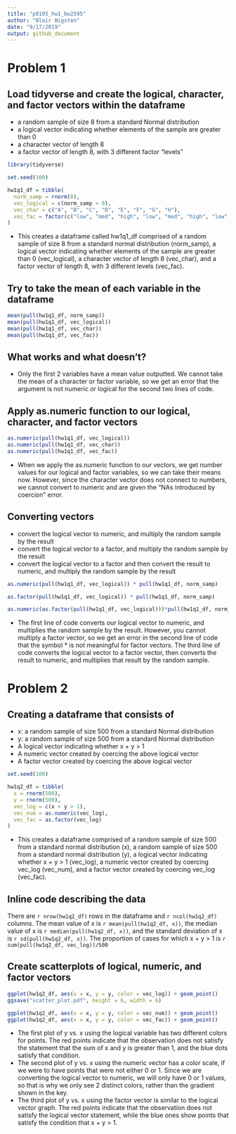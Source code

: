 ```yaml
---
title: "p8105_hw1_bw2595"
author: "Blair Wigsten"
date: "9/17/2019"
output: github_document
---
```


# Problem 1

## Load tidyverse and create the logical, character, and factor vectors within the dataframe
* a random sample of size 8 from a standard Normal distribution
* a logical vector indicating whether elements of the sample are greater than 0
* a character vector of length 8
* a factor vector of length 8, with 3 different factor “levels”
```r
library(tidyverse)

set.seed(100)

hw1q1_df = tibble(
  norm_samp = rnorm(8),
  vec_logical = c(norm_samp > 0),
  vec_char = c("A", "B", "C", "D", "E", "F", "G", "H"),
  vec_fac = factor(c("low", "med", "high", "low", "med", "high", "low", "med"))
)
```
* This creates a dataframe called hw1q1_df comprised of a random sample of size 8 from a standard normal distribution (norm_samp), a logical vector indicating whether elements of the sample are greater than 0 (vec_logical), a character vector of length 8 (vec_char), and a factor vector of length 8, with 3 different levels (vec_fac).

## Try to take the mean of each variable in the dataframe
```r
mean(pull(hw1q1_df, norm_samp))
mean(pull(hw1q1_df, vec_logical))
mean(pull(hw1q1_df, vec_char))
mean(pull(hw1q1_df, vec_fac))
```
## What works and what doesn't?
* Only the first 2 variables have a mean value outputted. We cannot take the mean of a character or factor variable, so we get an error that the argument is not numeric or logical for the second two lines of code.  

## Apply as.numeric function to our logical, character, and factor vectors
```r
as.numeric(pull(hw1q1_df, vec_logical))
as.numeric(pull(hw1q1_df, vec_char))
as.numeric(pull(hw1q1_df, vec_fac))
```
* When we apply the as.numeric function to our vectors, we get number values for our logical and factor variables, so we can take their means now. However, since the character vector does not connect to numbers, we cannot convert to numeric and are given the "NAs introduced by coercion" error. 

## Converting vectors 
* convert the logical vector to numeric, and multiply the random sample by the result
* convert the logical vector to a factor, and multiply the random sample by the result
* convert the logical vector to a factor and then convert the result to numeric, and multiply the random sample by the result
```r
as.numeric(pull(hw1q1_df, vec_logical)) * pull(hw1q1_df, norm_samp)

as.factor(pull(hw1q1_df, vec_logical)) * pull(hw1q1_df, norm_samp)

as.numeric(as.factor(pull(hw1q1_df, vec_logical)))*pull(hw1q1_df, norm_samp)
```
* The first line of code converts our logical vector to numeric, and multiplies the random sample by the result. However, you cannot multiply a factor vector, so we get an error in the second line of code that the symbol * is not meaningful for factor vectors. The third line of code converts the logical vector to a factor vector, then converts the result to numeric, and multiplies that result by the random sample.

# Problem 2

## Creating a dataframe that consists of 
* x: a random sample of size 500 from a standard Normal distribution
* y: a random sample of size 500 from a standard Normal distribution
* A logical vector indicating whether x + y > 1
* A numeric vector created by coercing the above logical vector
* A factor vector created by coercing the above logical vector
```r

set.seed(100)

hw1q2_df = tibble(
  x = rnorm(500),
  y = rnorm(500),
  vec_log = c(x + y > 1), 
  vec_num = as.numeric(vec_log),
  vec_fac = as.factor(vec_log)
)
```
* This creates a dataframe comprised of a random sample of size 500 from a standard normal distribution (x), a random sample of size 500 from a standard normal distribution (y), a logical vector indicating whether x + y > 1 (vec_log), a numeric vector created by coercing vec_log (vec_num), and a factor vector created by coercing vec_log (vec_fac).

## Inline code describing the data
There are `r nrow(hw1q2_df)` rows in the dataframe and `r ncol(hw1q2_df)` columns. The mean value of x is `r mean(pull(hw1q2_df, x))`, the median value of x is `r median(pull(hw1q2_df, x))`, and the standard deviation of x is `r sd(pull(hw1q2_df, x))`. The proportion of cases for which x + y > 1 is `r sum(pull(hw1q2_df, vec_log))/500`

## Create scatterplots of logical, numeric, and factor vectors
```r
ggplot(hw1q2_df, aes(x = x, y = y, color = vec_log)) + geom_point()
ggsave("scatter_plot.pdf", height = 6, width = 6)

ggplot(hw1q2_df, aes(x = x, y = y, color = vec_num)) + geom_point()
ggplot(hw1q2_df, aes(x = x, y = y, color = vec_fac)) + geom_point()
```
* The first plot of y vs. x using the logical variable has two different colors for points. The red points indicate that the observation does not satisfy the statement that the sum of x and y is greater than 1, and the blue dots satisfy that condition. 
* The second plot of y vs. x using the numeric vector has a color scale, if we were to have points that were not either 0 or 1. Since we are converting the logical vector to numeric, we will only have 0 or 1 values, so that is why we only see 2 distinct colors, rather than the gradient shown in the key. 
* The third plot of y vs. x using the factor vector is similar to the logical vector graph. The red points indicate that the observation does not satisfy the logical vector statement, while the blue ones show points that satisfy the condition that     x + y > 1. 